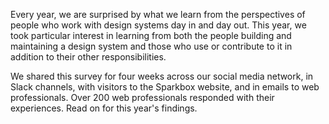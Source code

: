 
<Grid className="util-margin-vrt-20vh">
  <GridCell spanMD={7} spanLG={9}>
    <p className="cmp-type-section-description">Every year, we are surprised by what we learn from the perspectives
      of people who work with design systems day in and day out. This
      year, we took particular interest in learning from both the people
      building and maintaining a design system and those who use or
      contribute to it in addition to their other responsibilities.</p>
      <p className="cmp-type-section-description">We shared this survey for four weeks across our social media
      network, in Slack channels, with visitors to the Sparkbox website,
      and in emails to web professionals. Over 200 web professionals
      responded with their experiences. Read on for this year's findings.</p>
  </GridCell>
</Grid>
